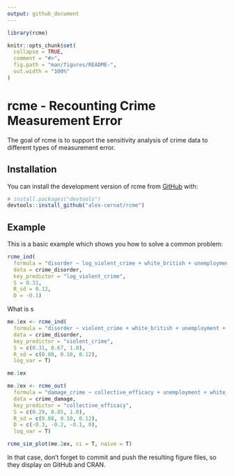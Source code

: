 ```yaml
---
output: github_document
---
```


<!-- README.md is generated from README.Rmd. Please edit that file -->

```r
library(rcme)

knitr::opts_chunk$set(
  collapse = TRUE,
  comment = "#>",
  fig.path = "man/figures/README-",
  out.width = "100%"
)
```

# rcme - Recounting Crime Measurement Error

<!-- badges: start -->
<!-- badges: end -->

The goal of rcme is to support the sensitivity analysis of crime data to different types of measurement error.

## Installation

You can install the development version of rcme from [GitHub](https://github.com/) with:

``` r
# install.packages("devtools")
devtools::install_github("alex-cernat/rcme")
```

## Example

This is a basic example which shows you how to solve a common problem:

```r
rcme_ind(
  formula = "disorder ~ log_violent_crime + white_british + unemployment + median_age",
  data = crime_disorder,
  key_predictor = "log_violent_crime",
  S = 0.31,
  R_sd = 0.12,
  D = -0.1) 
```

What is s
```r
me.1ex <- rcme_ind(
  formula = "disorder ~ violent_crime + white_british + unemployment + median_age",
  data = crime_disorder,
  key_predictor = "violent_crime",
  S = c(0.31, 0.67, 1.0),
  R_sd = c(0.08, 0.10, 0.12),
  log_var = T) 

me.1ex
```


```r

me.2ex <- rcme_out(
  formula = "damage_crime ~ collective_efficacy + unemployment + white_british + median_age",
  data = crime_damage,
  key_predictor = "collective_efficacy",
  S = c(0.29, 0.85, 1.0),
  R_sd = c(0.08, 0.10, 0.12),
  D = c(-0.3, -0.2, -0.1, 0),
  log_var = T)

```


```r
rcme_sim_plot(me.2ex, ci = T, naive = T)
```

In that case, don't forget to commit and push the resulting figure files, so they display on GitHub and CRAN.
